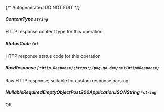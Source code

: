 {/* Autogenerated DO NOT EDIT  */}
##### **ContentType** `string`
HTTP response content type for this operation

##### **StatusCode** `int`
HTTP response status code for this operation

##### **RawResponse** `[*http.Response](https://pkg.go.dev/net/http#Response)`
Raw HTTP response; suitable for custom response parsing

##### **NullableRequiredEmptyObjectPost200ApplicationJSONString** `*string`
OK


